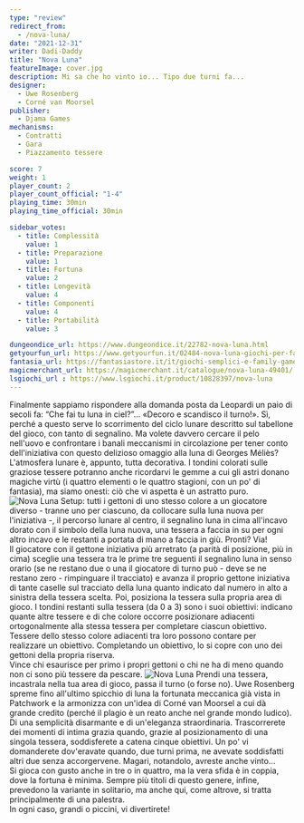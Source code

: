 ```yaml
---
type: "review"
redirect_from:
  - /nova-luna/
date: "2021-12-31"
writer: Dadi-Daddy
title: "Nova Luna"
featureImage: cover.jpg
description: Mi sa che ho vinto io... Tipo due turni fa...
designer:
  - Uwe Rosenberg
  - Corné van Moorsel
publisher:
  - Djama Games
mechanisms:
  - Contratti
  - Gara
  - Piazzamento tessere

score: 7
weight: 1
player_count: 2
player_count_official: "1-4"
playing_time: 30min
playing_time_official: 30min

sidebar_votes:
  - title: Complessità
    value: 1
  - title: Preparazione
    value: 1
  - title: Fortuna
    value: 2
  - title: Longevità
    value: 4
  - title: Componenti
    value: 4
  - title: Portabilità
    value: 3

dungeondice_url: https://www.dungeondice.it/22782-nova-luna.html
getyourfun_url: https://www.getyourfun.it/02484-nova-luna-giochi-per-famiglia.html
fantasia_url: https://fantasiastore.it/it/giochi-semplici-e-family-games/9330-nova-luna.html
magicmerchant_url: https://magicmerchant.it/catalogue/nova-luna-49401/
lsgiochi_url : https://www.lsgiochi.it/product/10828397/nova-luna
---
```


<Setting>
  Finalmente sappiamo rispondere alla domanda posta da Leopardi un paio di
  secoli fa: “Che fai tu luna in ciel?”... «Decoro e scandisco il turno!». Sì,
  perché a questo serve lo scorrimento del ciclo lunare descritto sul tabellone
  del gioco, con tanto di segnalino. Ma volete davvero cercare il pelo nell'uovo
  e confrontare i banali meccanismi in circolazione per tener conto
  dell'iniziativa con questo delizioso omaggio alla luna di Georges Méliès?
  <br />
  L'atmosfera lunare è, appunto, tutta decorativa. I tondini colorati sulle
  graziose tessere potranno anche ricordarvi le gemme a cui gli astri donano
  magiche virtù (i quattro elementi o le quattro stagioni, con un po' di
  fantasia), ma siamo onesti: ciò che vi aspetta è un astratto puro.
</Setting>

<img src="./game1.jpg" alt="Nova Luna" />

<Rules>
  Setup: tutti i gettoni di uno stesso colore a un giocatore diverso - tranne
  uno per ciascuno, da collocare sulla luna nuova per l'iniziativa -, il
  percorso lunare al centro, il segnalino luna in cima all'incavo dorato con il
  simbolo della luna nuova, una tessera a faccia in su per ogni altro incavo e
  le restanti a portata di mano a faccia in giù. Pronti? Via!
  <br />
  Il giocatore con il gettone iniziativa più arretrato (a parità di posizione,
  più in cima) sceglie una tessera tra le prime tre seguenti il segnalino luna
  in senso orario (se ne restano due o una il giocatore di turno può - deve se
  ne restano zero - rimpinguare il tracciato) e avanza il proprio gettone
  iniziativa di tante caselle sul tracciato della luna quanto indicato dal
  numero in alto a sinistra della tessera scelta. Poi, posiziona la tessera
  sulla propria area di gioco. I tondini restanti sulla tessera (da 0 a 3) sono
  i suoi obiettivi: indicano quante altre tessere e di che colore occorre
  posizionare adiacenti ortogonalmente alla stessa tessera per completare
  ciascun obiettivo. Tessere dello stesso colore adiacenti tra loro possono
  contare per realizzare un obiettivo. Completando un obiettivo, lo si copre con
  uno dei gettoni della propria riserva.
  <br />
  Vince chi esaurisce per primo i propri gettoni o chi ne ha di meno quando non
  ci sono più tessere da pescare.
</Rules>

<img src="./game2.jpg" alt="Nova Luna" />

<Feedback>
  Prendi una tessera, incastrala nella tua area di gioco, passa il turno (o
  forse no). Uwe Rosenberg spreme fino all'ultimo spicchio di luna la fortunata
  meccanica già vista in Patchwork e la armonizza con un'idea di Corné van
  Moorsel a cui dà grande credito (perché il plagio è un reato anche nel grande
  mondo ludico). Di una semplicità disarmante e di un'eleganza straordinaria.
  Trascorrerete dei momenti di intima grazia quando, grazie al posizionamento di
  una singola tessera, soddisferete a catena cinque obiettivi. Un po' vi
  domanderete dov'eravate quando, due turni prima, ne avevate soddisfatti altri
  due senza accorgervene. Magari, notandolo, avreste anche vinto…
  <br />
  Si gioca con gusto anche in tre o in quattro, ma la vera sfida è in coppia,
  dove la fortuna è minima. Sempre più titoli di questo genere, infine,
  prevedono la variante in solitario, ma anche qui, come altrove, si tratta
  principalmente di una palestra.
  <br />
  In ogni caso, grandi o piccini, vi divertirete!
</Feedback>

<Instagram id="CYJFmx3FDzq" />
